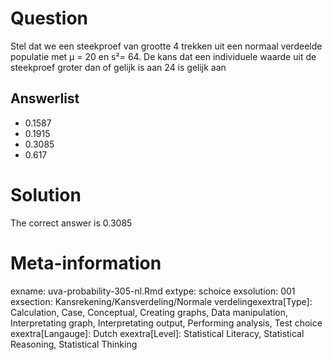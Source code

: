 Question
========

Stel dat we een steekproef van grootte 4 trekken uit een normaal verdeelde populatie met µ = 20 en s²= 64. De kans dat een individuele waarde uit de steekproef groter dan of gelijk is aan 24 is gelijk aan 

Answerlist
----------
* 0.1587
* 0.1915
* 0.3085
* 0.617

Solution
========

The correct answer is  0.3085 

Meta-information
================
exname: uva-probability-305-nl.Rmd 
extype: schoice 
exsolution: 001 
exsection: Kansrekening/Kansverdeling/Normale verdelingexextra[Type]: Calculation, Case, Conceptual, Creating graphs, Data manipulation, Interpretating graph, Interpretating output, Performing analysis, Test choice 
exextra[Langauge]: Dutch 
exextra[Level]: Statistical Literacy, Statistical Reasoning, Statistical Thinking 

